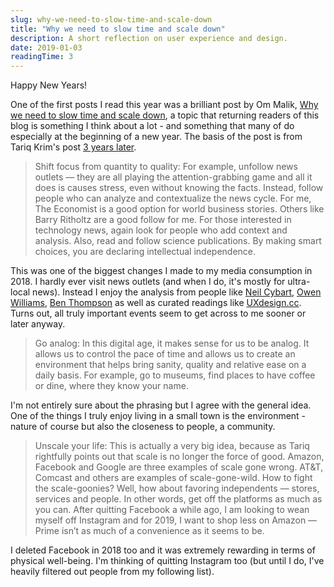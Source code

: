 ```yaml
---
slug: why-we-need-to-slow-time-and-scale-down
title: "Why we need to slow time and scale down"
description: A short reflection on user experience and design.
date: 2019-01-03
readingTime: 3
---
```


Happy New Years!

One of the first posts I read this year was a brilliant post by Om Malik, <a href="https://om.co/2019/01/02/why-we-need-to-slow-time-and-scale-down/">Why we need to slow time and scale down</a>, a topic that returning readers of this blog is something I think about a lot - and something that many of do especially at the beginning of a new year. The basis of the post is from Tariq Krim's post <a href="https://medium.com/tariqs-thoughts/3-years-later-2d725b988fee">3 years later</a>.

>Shift focus from quantity to quality: For example, unfollow news outlets — they are all playing the attention-grabbing game and all it does is causes stress, even without knowing the facts. Instead, follow people who can analyze and contextualize the news cycle. For me, The Economist is a good option for world business stories. Others like Barry Ritholtz are a good follow for me. For those interested in technology news, again look for people who add context and analysis. Also, read and follow science publications. By making smart choices, you are declaring intellectual independence.

This was one of the biggest changes I made to my media consumption in 2018. I hardly ever visit news outlets (and when I do, it's mostly for ultra-local news). Instead I enjoy the analysis from people like <a href="https://www.aboveavalon.com">Neil Cybart</a>, <a href="https://char.gd/recharged">Owen Williams</a>, <a href="https://stratechery.com">Ben Thompson</a> as well as curated readings like <a href="https://uxdesign.cc">UXdesign.cc</a>. Turns out, all truly important events seem to get across to me sooner or later anyway.

>Go analog: In this digital age, it makes sense for us to be analog. It allows us to control the pace of time and allows us to create an environment that helps bring sanity, quality and relative ease on a daily basis. For example, go to museums, find places to have coffee or dine, where they know your name.

I'm not entirely sure about the phrasing but I agree with the general idea. One of the things I truly enjoy living in a small town is the environment - nature of course but also the closeness to people, a community.

>Unscale your life: This is actually a very big idea, because as Tariq rightfully points out that scale is no longer the force of good. Amazon, Facebook and Google are three examples of scale gone wrong. AT&T, Comcast and others are examples of scale-gone-wild. How to fight the scale-goonies? Well, how about favoring independents — stores, services and people. In other words, get off the platforms as much as you can. After quitting Facebook a while ago, I am looking to wean myself off Instagram and for 2019, I want to shop less on Amazon — Prime isn’t as much of a convenience as it seems to be.

I deleted Facebook in 2018 too and it was extremely rewarding in terms of physical well-being. I'm thinking of quitting Instagram too (but until I do, I've heavily filtered out people from my following list).